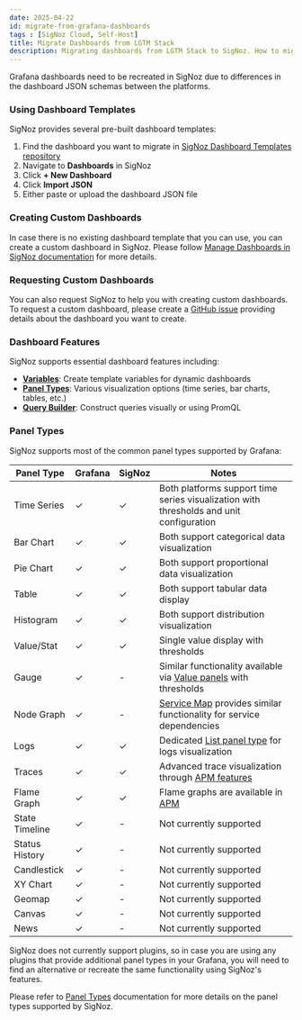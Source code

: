 ```yaml
---
date: 2025-04-22
id: migrate-from-grafana-dashboards
tags : [SigNoz Cloud, Self-Host]
title: Migrate Dashboards from LGTM Stack
description: Migrating dashboards from LGTM Stack to SigNoz. How to migrate dashboards from LGTM Stack to SigNoz.
---
```


Grafana dashboards need to be recreated in SigNoz due to differences in the dashboard JSON schemas between the platforms.

### Using Dashboard Templates

SigNoz provides several pre-built dashboard templates:

1. Find the dashboard you want to migrate in [SigNoz Dashboard Templates repository](https://github.com/SigNoz/dashboards)
2. Navigate to **Dashboards** in SigNoz
3. Click **+ New Dashboard**
4. Click **Import JSON**
5. Either paste or upload the dashboard JSON file

### Creating Custom Dashboards

In case there is no existing dashboard template that you can use, you can create a custom dashboard in SigNoz. Please follow [Manage Dashboards in SigNoz documentation](/docs/userguide/manage-dashboards/#steps-to-create-a-custom-dashboard/) for more details.

### Requesting Custom Dashboards

You can also request SigNoz to help you with creating custom dashboards. To request a custom dashboard, please create a [GitHub issue](https://github.com/SigNoz/signoz/issues/new?assignees=&labels=dashboard-template&template=request_dashboard.md&title=%5BDashboard+Request%5D+) providing details about the dashboard you want to create.

### Dashboard Features

SigNoz supports essential dashboard features including:

- **[Variables](/docs/userguide/manage-variables/)**: Create template variables for dynamic dashboards
- **[Panel Types](/docs/dashboards/panel-types/)**: Various visualization options (time series, bar charts, tables, etc.)
- **[Query Builder](/docs/product-features/query-builder/)**: Construct queries visually or using PromQL

### Panel Types

SigNoz supports most of the common panel types supported by Grafana:

| Panel Type      | Grafana | SigNoz | Notes                                                                                                    |
|-----------------|---------|--------|----------------------------------------------------------------------------------------------------------|
| Time Series     | ✓       | ✓      | Both platforms support time series visualization with thresholds and unit configuration                  |
| Bar Chart       | ✓       | ✓      | Both support categorical data visualization                                                              |
| Pie Chart       | ✓       | ✓      | Both support proportional data visualization                                                             |
| Table           | ✓       | ✓      | Both support tabular data display                                                                        |
| Histogram       | ✓       | ✓      | Both support distribution visualization                                                                  |
| Value/Stat      | ✓       | ✓      | Single value display with thresholds                                                                     |
| Gauge           | ✓       | -      | Similar functionality available via [Value panels](/docs/dashboards/panel-types/value/) with thresholds  |
| Node Graph      | ✓       | -      | [Service Map](/docs/userguide/service-map/) provides similar functionality for service dependencies      |
| Logs            | ✓       | ✓      | Dedicated [List panel type](/docs/dashboards/panel-types/list/) for logs visualization                   |
| Traces          | ✓       | ✓      | Advanced trace visualization through [APM features](/docs/userguide/traces/)                             |
| Flame Graph     | ✓       | ✓      | Flame graphs are available in [APM](/docs/userguide/span-details/#navigating-the-trace-detail-interface) |
| State Timeline  | ✓       | -      | Not currently supported                                                                                  |
| Status History  | ✓       | -      | Not currently supported                                                                                  |
| Candlestick     | ✓       | -      | Not currently supported                                                                                  |
| XY Chart        | ✓       | -      | Not currently supported                                                                                  |
| Geomap          | ✓       | -      | Not currently supported                                                                                  |
| Canvas          | ✓       | -      | Not currently supported                                                                                  |
| News            | ✓       | -      | Not currently supported                                                                                  |

SigNoz does not currently support plugins, so in case you are using any plugins that provide additional panel types in your Grafana, you will need to find an alternative or recreate the same functionality using SigNoz's features.

Please refer to [Panel Types](/docs/dashboards/panel-types/) documentation for more details on the panel types supported by SigNoz.
